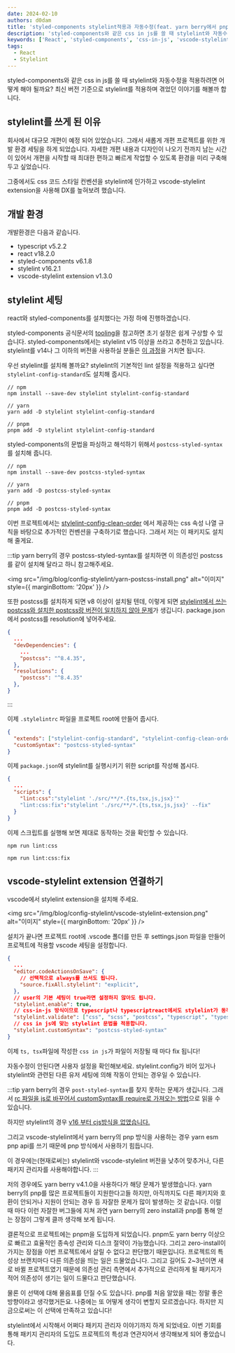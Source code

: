 ```yaml
---
date: 2024-02-10
authors: d0dam
title: 'styled-components stylelint적용과 자동수정(feat. yarn berry에서 pnpm으로)'
description: 'styled-components와 같은 css in js를 쓸 때 stylelint와 자동수정을 적용하려면 어떻게 해야 될까요? 최신 버전 기준으로 stylelint를 적용하며 겪었던 이야기를 해볼까 합니다.'
keywords: ['React', 'styled-components', 'css-in-js', 'vscode-stylelint extension', 'stylelint']
tags:
  - React
  - Stylelint
---
```


styled-components와 같은 css in js를 쓸 때 stylelint와 자동수정을 적용하려면 어떻게 해야 될까요? 최신 버전 기준으로 stylelint를 적용하며 겪었던 이야기를 해볼까 합니다.

<!--truncate-->

## stylelint를 쓰게 된 이유

회사에서 대규모 개편이 예정 되어 있었습니다.
그래서 새롭게 개편 프로젝트를 위한 개발 환경 세팅을 하게 되었습니다.
자세한 개편 내용과 디자인이 나오기 전까지 남는 시간이 있어서 개편을 시작할 때 최대한 편하고 빠르게 작업할 수 있도록 환경을 미리 구축해 두고 싶었습니다.

그중에서도 css 코드 스타일 컨벤션을 stylelint에 인가하고 vscode-stylelint extension을 사용해 DX를 높혀보려 했습니다.

## 개발 환경

개발환경은 다음과 같습니다.

- typescript v5.2.2
- react v18.2.0
- styled-components v6.1.8
- stylelint v16.2.1
- vscode-stylelint extension v1.3.0

## stylelint 세팅

react와 styled-components를 설치했다는 가정 하에 진행하겠습니다.

styled-components 공식문서의 [tooling](https://styled-components.com/docs/tooling#stylelint)을 참고하면 초기 설정은 쉽게 구상할 수 있습니다.
styled-components에서는 stylelint v15 이상을 쓰라고 추천하고 있습니다. stylelint를 v14나 그 이하의 버전을 사용하실 분들은 [이 과정](https://styled-components.com/docs/tooling#for-stylelint-v14-and-below)을 거치면 됩니다.

우선 stylelint를 설치해 볼까요?
stylelint의 기본적인 lint 설정을 적용하고 싶다면 `stylelint-config-standard`도 설치해 줍시다.

```
// npm
npm install --save-dev stylelint stylelint-config-standard

// yarn
yarn add -D stylelint stylelint-config-standard

// pnpm
pnpm add -D stylelint stylelint-config-standard
```

styled-components의 문법을 파싱하고 해석하기 위해서 `postcss-styled-syntax`를 설치해 줍니다.

```
// npm
npm install --save-dev postcss-styled-syntax

// yarn
yarn add -D postcss-styled-syntax

// pnpm
pnpm add -D postcss-styled-syntax
```

이번 프로젝트에서는 [stylelint-config-clean-order](https://github.com/kutsan/stylelint-config-clean-order) 에서 제공하는 css 속성 나열 규칙을 바탕으로 추가적인 컨벤션을 구축하기로 했습니다.
그래서 저는 이 패키지도 설치해 줄게요.

:::tip
yarn berry의 경우 postcss-styled-syntax를 설치하면 이 의존성인 postcss를 같이 설치해 달라고 하니 참고해주세요.

<img
  src="/img/blog/config-stylelint/yarn-postcss-install.png"
  alt="이미지"
  style={{ marginBottom: '20px' }}
/>

또한 postcss를 설치하게 되면 v8 이상이 설치될 텐데, 이렇게 되면 [stylelint에서 쓰는 postcss와 설치한 postcss랑 버전이 일치하지 않아 문제](https://github.com/stylelint-scss/stylelint-config-standard-scss/issues/2)가 생깁니다.
package.json에서 postcss를 resolution에 넣어주세요.

```json title="package.json"
{
  ...
  "devDependencies": {
    ...
    "postcss": "^8.4.35",
  },
  "resolutions": {
    "postcss": "^8.4.35"
  },
}
```

:::

이제 `.stylelintrc` 파일을 프로젝트 root에 만들어 줍시다.

```json title=".stylelintrc"
{
  "extends": ["stylelint-config-standard", "stylelint-config-clean-order"],
  "customSyntax": "postcss-styled-syntax"
}
```

이제 `package.json`에 stylelint를 실행시키기 위한 script를 작성해 봅시다.

```json title="package.json"
{
  ...
  "scripts": {
    "lint:css":"stylelint './src/**/*.{ts,tsx,js,jsx}'"
    "lint:css:fix":"stylelint './src/**/*.{ts,tsx,js,jsx}' --fix"
  }
}
```

이제 스크립트를 실행해 보면 제대로 동작하는 것을 확인할 수 있습니다.

```
npm run lint:css

npm run lint:css:fix
```

## vscode-stylelint extension 연결하기

vscode에서 stylelint extension을 설치해 주세요.

<img
  src="/img/blog/config-stylelint/vscode-stylelint-extension.png"
  alt="이미지"
  style={{ marginBottom: '20px' }}
/>

설치가 끝나면 프로젝트 root에 .vscode 폴더를 만든 후 settings.json 파일을 만들어 프로젝트에 적용할 vscode 세팅을 설정합니다.

```json
{
  ...
  "editor.codeActionsOnSave": {
    // 선택적으로 always를 쓰서도 됩니다.
    "source.fixAll.stylelint": "explicit",
  },
  // user의 기본 세팅이 true라면 설정하지 않아도 됩니다.
  "stylelint.enable": true,
  // css-in-js 방식이므로 typescript나 typescriptreact에서도 stylelint가 동작하게 합니다. js 환경의 경우 javascript, javascriptreact를 추가해 주세요.
  "stylelint.validate": ["css", "scss", "postcss", "typescript", "typescriptreact"],
  // css in js에 맞는 stylelint 문법을 적용합니다.
  "stylelint.customSyntax": "postcss-styled-syntax"
}
```

이제 `ts, tsx`파일에 작성한 `css in js`가 파일이 저장될 때 마다 fix 됩니다!

자동수정이 안된다면 사용자 설정을 확인해보세요.
stylelint.config가 비어 있거나 stylelint와 관련된 다른 유저 세팅에 의해 작동이 안되는 경우일 수 있습니다.

:::tip
yarn berry의 경우 `post-styled-syntax`를 찾지 못하는 문제가 생깁니다.
그래서 [rc 파일을 js로 바꾸어서 customSyntax를 require로 가져오는 방법](https://github.com/stylelint/stylelint/issues/5632#issuecomment-972374915)으로 읽을 수 있습니다.

하지만 stylelint의 경우 [v16 부터 cjs방식을 없앴습니다.](https://stylelint.io/migration-guide/to-16/)

그리고 vscode-stylelint에서 yarn berry의 pnp 방식을 사용하는 경우 yarn esm pnp api를 쓰기 때문에 pnp 방식에서 사용하기 힘듭니다.

이 경우에는(현재로써는) stylelint와 vscode-stylelint 버전을 낮추어 맞추거나, 다른 패키지 관리자를 사용해야합니다.
:::

저의 경우에도 yarn berry v4.1.0을 사용하다가 해당 문제가 발생했습니다.
yarn berry의 pnp를 많은 프로젝트들이 지원한다고들 하지만, 아직까지도 다른 패키지와 호환이 안되거나 지원이 안되는 경우 등 자잘한 문제가 많이 발생하는 것 같습니다.
이럴 때 마다 이런 자잘한 버그들에 지쳐 과연 yarn berry의 zero install과 pnp를 통해 얻는 장점이 그렇게 클까 생각해 보게 됩니다.

결론적으로 프로젝트에는 pnpm을 도입하게 되었습니다. pnpm도 yarn berry 이상으로 빠르고 효율적인 종속성 관리와 디스크 절약이 가능했습니다.
그리고 zero-install이 가지는 장점을 이번 프로젝트에서 살릴 수 없다고 판단했기 때문입니다.
프로젝트의 특성상 브랜치마다 다른 의존성을 띄는 일은 드물었습니다.
그리고 길어도 2~3년이면 새로 바뀔 프로젝트였기 때문에 의존성 관리 측면에서 추가적으로 관리하게 될 패키지가 적어 의존성이 생기는 일이 드물다고 판단했습니다.

물론 이 선택에 대해 물음표를 던질 수도 있습니다. pnp를 처음 알았을 때는 정말 좋은 방향이라고 생각했거든요.
나중에는 또 어떻게 생각이 변할지 모르겠습니다. 하지만 지금으로써는 이 선택에 만족하고 있습니다!

stylelint에서 시작해서 어쩌다 패키지 관리자 이야기까지 하게 되었네요.
이번 기회를 통해 패키지 관리자의 도입도 프로젝트의 특성과 연관지어서 생각해보게 되어 좋았습니다.

